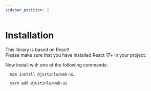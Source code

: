 ```yaml
---
sidebar_position: 2
---
```



# Installation

This library is based on React!  
Please make sure that you have installed React 17+ in your project.

Now install with one of the following commands:

```bash title="NPM"
  npm install @justinlu/web-ui
```
```bash title="Yarn"
  yarn add @justinlu/web-ui
```
